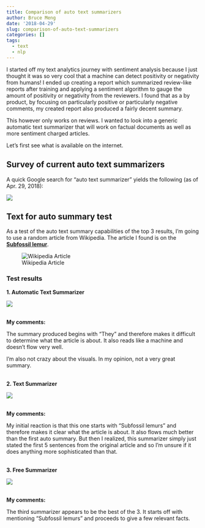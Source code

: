 ```yaml
---
title: Comparison of auto text summarizers
author: Bruce Meng
date: '2018-04-29'
slug: comparison-of-auto-text-summarizers
categories: []
tags:
  - text
  - nlp
---
```


I started off my text analytics journey with sentiment analysis because I just thought it was so very cool that a machine can detect positivity or negativity from humans! I ended up creating a report which summarized review-like reports after training and applying a sentiment algorithm to gauge the amount of positivity or negativity from the reviewers. I found that as a by product, by focusing on particularly positive or particularly negative comments, my created report also produced a fairly decent summary.

This however only works on reviews. I wanted to look into a generic automatic text summarizer that will work on factual documents as well as more sentiment charged articles.

Let's first see what is available on the internet.

## Survey of current auto text summarizers

A quick Google search for "auto text summarizer" yields the following (as of Apr. 29, 2018):

![](/img/autotext/google.search.png)

## Text for auto summary test

As a test of the auto text summary capabilities of the top 3 results, I'm going to use a random article from Wikipedia. The article I found is on the **[Subfossil lemur](https://en.wikipedia.org/wiki/Subfossil_lemur)**.

![Wikipedia Article](/img/autotext/subfossil.lemur.png)

### Test results

**1. Automatic Text Summarizer**

![](/img/autotext/auto.text.summarizer.png)

<br>
**My comments:**

The summary produced begins with "They" and therefore makes it difficult to determine what the article is about. It also reads like a machine and doesn't flow very well.

I'm also not crazy about the visuals. In my opinion, not a very great summary.

<br>
**2. Text Summarizer**

![](/img/autotext/text.summarizer.png)

<br>
**My comments:**

My initial reaction is that this one starts with "Subfossil lemurs" and therefore makes it clear what the article is about. It also flows much better than the first auto summary. But then I realized, this summarizer simply just stated the first 5 sentences from the original article and so I'm unsure if it does anything more sophisticated than that.

<br>
**3. Free Summarizer**

![](/img/autotext/free.summarizer.png)

<br>
**My comments:**

The third summarizer appears to be the best of the 3. It starts off with mentioning "Subfossil lemurs" and proceeds to give a few relevant facts.
